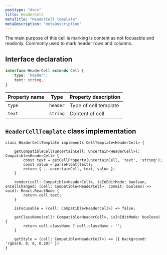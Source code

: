 ```yaml
---
posttype: "docs"
title: HeaderCell
metaTitle: "HeaderCell template"
metaDescription: "metaDescription"
---
```


The main purpose of this cell is marking is content as not focusable and readonly. Commonly used to mark header rows 
and columns.

## Interface declaration 

```ts
interface HeaderCell extends Cell {
    type: 'header',
    text: string,
}
```

| Property name     | Type              | Property description | 
| ------------      | -------------     | -------------------- |
| `type`            | `header`          | Type of cell template | 
| `text`            | `string`          | Content of cell | 

## `HeaderCellTemplate` class implementation

```tsx
class HeaderCellTemplate implements CellTemplate<HeaderCell> {

    getCompatibleCell(uncertainCell: Uncertain<HeaderCell>): Compatible<HeaderCell> {
        const text = getCellProperty(uncertainCell, 'text', 'string');
        const value = parseFloat(text);
        return { ...uncertainCell, text, value };
    }

    render(cell: Compatible<HeaderCell>, isInEditMode: boolean, onCellChanged: (cell: Compatible<HeaderCell>, commit: boolean) => void): React.ReactNode {
        return cell.text;
    }

    isFocusable = (cell: Compatible<HeaderCell>) => false;

    getClassName(cell: Compatible<HeaderCell>, isInEditMode: boolean) {
        return cell.className ? cell.className : '';
    }

    getStyle = (cell: Compatible<HeaderCell>) => ({ background: 'rgba(0, 0, 0, 0.20)' })
}

```